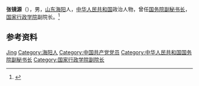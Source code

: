 '''张镜源'''（{{bd|1930年|}}），男，[[山东|山东]][[海阳市|海阳]]人，[[中华人民共和国|中华人民共和国]]政治人物，曾任[[国务院副秘书长|国务院副秘书长]]，[[国家行政学院|国家行政学院]]副院长。<ref>{{Cite journal|url=https://kns.cnki.net/kcms/detail/detail.aspx?dbcode=CJFD&dbname=CJFD9495&filename=XISY199405008&v=MDk0NTExVDNxVHJXTTFGckNVUjdxZmJ1ZHJGeTdnVUx6S1BTVFlkN0t4RjlYTXFvOUZiSVI4ZVgxTHV4WVM3RGg=|title=关键在于讲求实效──访国家行政学院党委副书记兼副院长张镜源同志|author=文洁|year=1994|issue=05|issn=1006-0138|journal=新视野|doi=}}</ref>

== 参考资料 ==
{{reflist}}

{{中国人物小作品}}

{{Authority control}}
{{DEFAULTSORT:Zhang张}}
[[Category:张姓|Jing]]
[[Category:海阳人|Category:海阳人]]
[[Category:中国共产党党员|Category:中国共产党党员]]
[[Category:中华人民共和国国务院副秘书长|Category:中华人民共和国国务院副秘书长]]
[[Category:国家行政学院副院长|Category:国家行政学院副院长]]